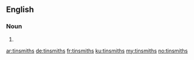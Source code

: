 ==English==

===Noun===
{{head|en}}

# {{plural of|tinsmith}}

[[ar:tinsmiths]]
[[de:tinsmiths]]
[[fr:tinsmiths]]
[[ku:tinsmiths]]
[[my:tinsmiths]]
[[no:tinsmiths]]